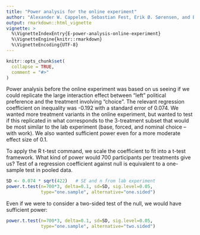 ```yaml
---
title: "Power analysis for the online experiment"
author: "Alexander W. Cappelen, Sebastian Fest, Erik Ø. Sørensen, and Bertil Tungodden"
output: rmarkdown::html_vignette
vignette: >
  %\VignetteIndexEntry{E-power-analysis-online-experiment}
  %\VignetteEngine{knitr::rmarkdown}
  %\VignetteEncoding{UTF-8}
---
```


```r
knitr::opts_chunk$set(
  collapse = TRUE,
  comment = "#>"
)
```

Power analysis before the online experiment was based on 
us seeing if we could replicate the large interaction effect between 
"left" political preference and the treatment involving "choice". The
relevant regression coefficient on inequality was -0.192 with a standard
error of 0.074. We wanted more treatment variants in the online
experiment, but wanted to test if this replicated in what corresponds
to the 3-treatment subset that would be most similar to the lab experiment
(base, forced, and nominal choice -- with work). We also wanted sufficient
power even for a more moderate effect size of 0.1. 

To apply the R t-test command, we scale the coefficient to fit into 
a t-test framework. What kind of power would 700 participants per
treatments give us? Test of a regression coefficient against null
is equivalent to a one-sample test in pooled data.

```r
SD <- 0.074 * sqrt(422)   # SE and n from lab experiment
power.t.test(n=700*3, delta=0.1, sd=SD, sig.level=0.05, 
             type="one.sample", alternative="one.sided")
```

Even if we were to consider a two-sided test of the null, we would have
sufficient power: 
```r
power.t.test(n=700*3, delta=0.1, sd=SD, sig.level=0.05, 
             type="one.sample", alternative="two.sided")
```


